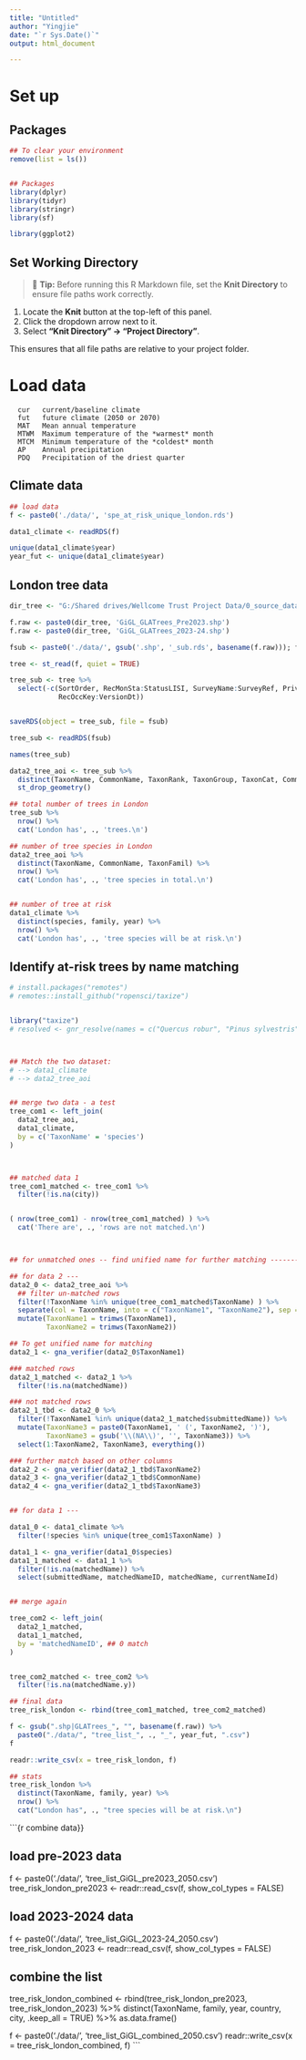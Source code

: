 ```yaml
---
title: "Untitled"
author: "Yingjie"
date: "`r Sys.Date()`"
output: html_document

---
```


# Set up

## Packages 

```r

## To clear your environment
remove(list = ls())


## Packages
library(dplyr)
library(tidyr)
library(stringr)
library(sf)

library(ggplot2)
```


## Set Working Directory

> 🔧 **Tip:** Before running this R Markdown file, set the **Knit Directory** to ensure file paths work correctly.

1.  Locate the **Knit** button at the top-left of this panel.
2.  Click the dropdown arrow next to it.
3.  Select **"Knit Directory" → "Project Directory"**.

This ensures that all file paths are relative to your project folder.



# Load data

```
  cur   current/baseline climate 
  fut   future climate (2050 or 2070) 
  MAT   Mean annual temperature 
  MTWM  Maximum temperature of the *warmest* month
  MTCM  Minimum temperature of the *coldest* month 
  AP    Annual precipitation
  PDQ   Precipitation of the driest quarter
```


## Climate data

```r

## load data
f <- paste0('./data/', 'spe_at_risk_unique_london.rds')

data1_climate <- readRDS(f)

unique(data1_climate$year)
year_fut <- unique(data1_climate$year)

```



## London tree data

```r

dir_tree <- "G:/Shared drives/Wellcome Trust Project Data/0_source_data/GiGL land use data/GiGL_Trees_font_point/"

f.raw <- paste0(dir_tree, 'GiGL_GLATrees_Pre2023.shp')
f.raw <- paste0(dir_tree, 'GiGL_GLATrees_2023-24.shp')

fsub <- paste0('./data/', gsub('.shp', '_sub.rds', basename(f.raw))); fsub
```


```r

tree <- st_read(f, quiet = TRUE)

tree_sub <- tree %>%
  select(-c(SortOrder, RecMonSta:StatusLISI, SurveyName:SurveyRef, PrivateLoc, PrivateCod,
            RecOccKey:VersionDt))


saveRDS(object = tree_sub, file = fsub)
```



```r

tree_sub <- readRDS(fsub)

names(tree_sub)

data2_tree_aoi <- tree_sub %>%
  distinct(TaxonName, CommonName, TaxonRank, TaxonGroup, TaxonCat, CommonGrp, TaxonClass, TaxonOrder, TaxonFamil, GroupOrder) %>%
  st_drop_geometry()
```


```r

## total number of trees in London 
tree_sub %>%
  nrow() %>%
  cat('London has', ., 'trees.\n')

## number of tree species in London 
data2_tree_aoi %>%
  distinct(TaxonName, CommonName, TaxonFamil) %>%
  nrow() %>%
  cat('London has', ., 'tree species in total.\n')


## number of tree at risk 
data1_climate %>%
  distinct(species, family, year) %>%
  nrow() %>%
  cat('London has', ., 'tree species will be at risk.\n')
```

## Identify at-risk trees by name matching

```r
# install.packages("remotes")
# remotes::install_github("ropensci/taxize")


library("taxize")
# resolved <- gnr_resolve(names = c("Quercus robur", "Pinus sylvestris"))



## Match the two dataset: 
# --> data1_climate
# --> data2_tree_aoi


## merge two data - a test 
tree_com1 <- left_join(
  data2_tree_aoi, 
  data1_climate,
  by = c('TaxonName' = 'species')
)



## matched data 1
tree_com1_matched <- tree_com1 %>%
  filter(!is.na(city))


( nrow(tree_com1) - nrow(tree_com1_matched) ) %>%
  cat('There are', ., 'rows are not matched.\n')



## for unmatched ones -- find unified name for further matching --------------------------

## for data 2 --- 
data2_0 <- data2_tree_aoi %>%
  ## filter un-matched rows
  filter(!TaxonName %in% unique(tree_com1_matched$TaxonName) ) %>%
  separate(col = TaxonName, into = c("TaxonName1", "TaxonName2"), sep = "=", remove = F) %>%
  mutate(TaxonName1 = trimws(TaxonName1),
         TaxonName2 = trimws(TaxonName2))

## To get unified name for matching 
data2_1 <- gna_verifier(data2_0$TaxonName1)

### matched rows
data2_1_matched <- data2_1 %>%
  filter(!is.na(matchedName))

### not matched rows
data2_1_tbd <- data2_0 %>%
  filter(!TaxonName1 %in% unique(data2_1_matched$submittedName)) %>%
  mutate(TaxonName3 = paste0(TaxonName1, ' (', TaxonName2, ')'),
         TaxonName3 = gsub('\\(NA\\)', '', TaxonName3)) %>%
  select(1:TaxonName2, TaxonName3, everything())

### further match based on other columns
data2_2 <- gna_verifier(data2_1_tbd$TaxonName2)
data2_3 <- gna_verifier(data2_1_tbd$CommonName)
data2_4 <- gna_verifier(data2_1_tbd$TaxonName3)


## for data 1 ---

data1_0 <- data1_climate %>%
  filter(!species %in% unique(tree_com1$TaxonName) ) 

data1_1 <- gna_verifier(data1_0$species)
data1_1_matched <- data1_1 %>%
  filter(!is.na(matchedName)) %>%
  select(submittedName, matchedNameID, matchedName, currentNameId)


## merge again 

tree_com2 <- left_join(
  data2_1_matched, 
  data1_1_matched,
  by = 'matchedNameID', ## 0 match
)


tree_com2_matched <- tree_com2 %>%
  filter(!is.na(matchedName.y))
```


```r
## final data
tree_risk_london <- rbind(tree_com1_matched, tree_com2_matched)

f <- gsub(".shp|GLATrees_", "", basename(f.raw)) %>%
  paste0("./data/", "tree_list_", ., "_", year_fut, ".csv")
f

readr::write_csv(x = tree_risk_london, f)

## stats
tree_risk_london %>%
  distinct(TaxonName, family, year) %>%
  nrow() %>%
  cat("London has", ., "tree species will be at risk.\n")
```


```{r combine data}}

## load pre-2023 data
f <- paste0('./data/', 'tree_list_GiGL_pre2023_2050.csv')
tree_risk_london_pre2023 <- readr::read_csv(f, show_col_types = FALSE)


## load 2023-2024 data
f <- paste0('./data/', 'tree_list_GiGL_2023-24_2050.csv')
tree_risk_london_2023 <- readr::read_csv(f, show_col_types = FALSE)


## combine the list
tree_risk_london_combined <- rbind(tree_risk_london_pre2023, tree_risk_london_2023) %>%
  distinct(TaxonName, family, year, country, city, .keep_all = TRUE) %>%
  as.data.frame()

f <- paste0('./data/', 'tree_list_GiGL_combined_2050.csv')
readr::write_csv(x = tree_risk_london_combined, f)
```

